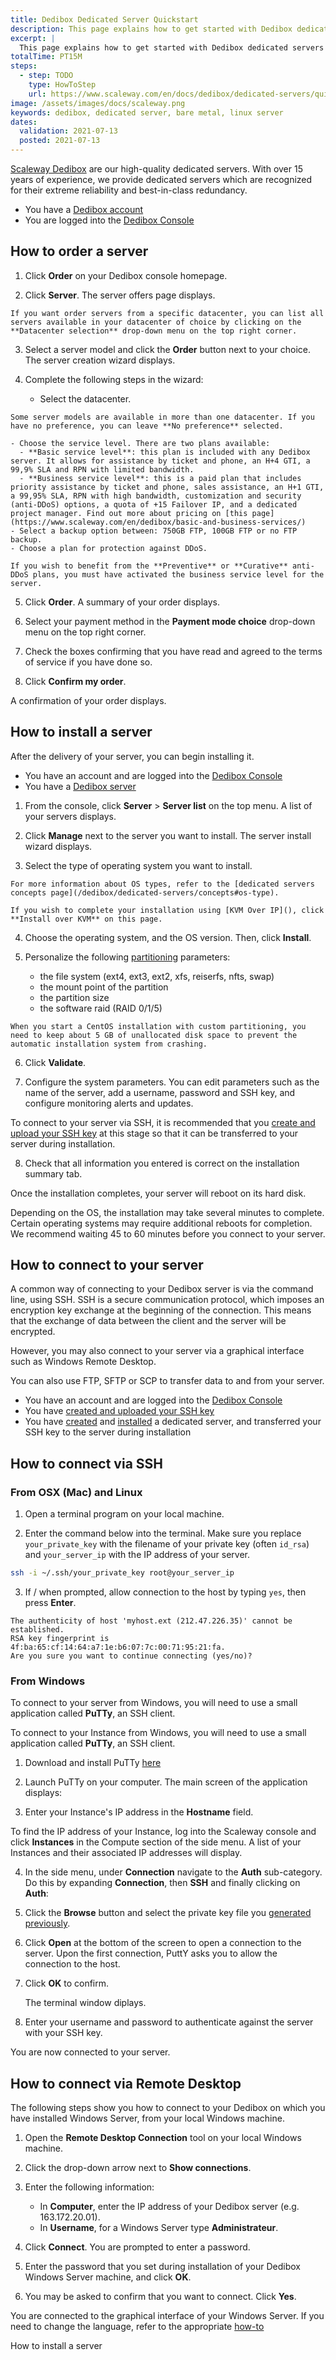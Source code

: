 ```yaml
---
title: Dedibox Dedicated Server Quickstart
description: This page explains how to get started with Dedibox dedicated servers
excerpt: |
  This page explains how to get started with Dedibox dedicated servers
totalTime: PT15M
steps:
  - step: TODO
    type: HowToStep
    url: https://www.scaleway.com/en/docs/dedibox/dedicated-servers/quickstart
image: /assets/images/docs/scaleway.png
keywords: dedibox, dedicated server, bare metal, linux server
dates:
  validation: 2021-07-13
  posted: 2021-07-13
---
```

[Scaleway Dedibox](https://www.scaleway.com/en/dedibox/) are our high-quality dedicated servers. With over 15 years of experience, we provide dedicated servers which are recognized for their extreme reliability and best-in-class redundancy.

<Message type="requirement">

  - You have a [Dedibox account](/dedibox-console/my-account/how-to/create-a-dedibox-account)
  - You are logged into the [Dedibox Console](https://console.online.net/)

</Message>

## How to order a server

1. Click **Order** on your Dedibox console homepage.

2. Click **Server**. The server offers page displays.

  <Message type="note">

    If you want order servers from a specific datacenter, you can list all servers available in your datacenter of choice by clicking on the **Datacenter selection** drop-down menu on the top right corner.

  </Message>

3. Select a server model and click the **Order** button next to your choice. The server creation wizard displays.

4. Complete the following steps in the wizard:
    - Select the datacenter.

  <Message type="note">

    Some server models are available in more than one datacenter. If you have no preference, you can leave **No preference** selected.

  </Message>

    - Choose the service level. There are two plans available: 
      - **Basic service level**: this plan is included with any Dedibox server. It allows for assistance by ticket and phone, an H+4 GTI, a 99,9% SLA and RPN with limited bandwidth. 
      - **Business service level**: this is a paid plan that includes priority assistance by ticket and phone, sales assistance, an H+1 GTI, a 99,95% SLA, RPN with high bandwidth, customization and security (anti-DDoS) options, a quota of +15 Failover IP, and a dedicated project manager. Find out more about pricing on [this page](https://www.scaleway.com/en/dedibox/basic-and-business-services/)
    - Select a backup option between: 750GB FTP, 100GB FTP or no FTP backup.
    - Choose a plan for protection against DDoS. 

  <Message type="note">

    If you wish to benefit from the **Preventive** or **Curative** anti-DDoS plans, you must have activated the business service level for the server. 

  </Message>  

5. Click **Order**. A summary of your order displays.

6. Select your payment method in the **Payment mode choice** drop-down menu on the top right corner. 

7. Check the boxes confirming that you have read and agreed to the terms of service if you have done so.

8. Click **Confirm my order**.

A confirmation of your order displays. 

## How to install a server

After the delivery of your server, you can begin installing it.

<Message type="requirement">

  - You have an account and are logged into the [Dedibox Console](https://console.online.net)
  - You have a [Dedibox server](/dedibox/dedicated-servers/how-to/order-a-server)

</Message>

1. From the console, click **Server** > **Server list** on the top menu. A list of your servers displays.

2. Click **Manage** next to the server you want to install. The server install wizard displays.

3. Select the type of operating system you want to install. 
  
  <Message type="tip">

    For more information about OS types, refer to the [dedicated servers concepts page](/dedibox/dedicated-servers/concepts#os-type).

  </Message>

  <Message type="note">

    If you wish to complete your installation using [KVM Over IP](), click **Install over KVM** on this page.

  </Message>

4. Choose the operating system, and the OS version. Then, click **Install**. 

5. Personalize the following [partitioning](/dedibox/dedicated-servers/concepts#partioning) parameters:

    - the file system (ext4, ext3, ext2, xfs, reiserfs, nfts, swap)
    - the mount point of the partition
    - the partition size
    - the software raid (RAID 0/1/5)

  <Message type="note">

    When you start a CentOS installation with custom partitioning, you need to keep about 5 GB of unallocated disk space to prevent the automatic installation system from crashing.

  </Message>

6. Click **Validate**.

7. Configure the system parameters. You can edit parameters such as the name of the server, add a username, password and SSH key, and configure monitoring alerts and updates.

  <Message type="note">

   To connect to your server via SSH, it is recommended that you [create and upload your SSH key](/dedibox-console/my-account/how-to/upload-an-ssh-key) at this stage so that it can be transferred to your server during installation.
   
  </Message>

8. Check that all information you entered is correct on the installation summary tab.

Once the installation completes, your server will reboot on its hard disk.

<Message type="note">

  Depending on the OS, the installation may take several minutes to complete. Certain operating systems may require additional reboots for completion. We recommend waiting 45 to 60 minutes before you connect to your server.

</Message>

## How to connect to your server

A common way of connecting to your Dedibox server is via the command line, using SSH. SSH is a secure communication protocol, which imposes an encryption key exchange at the beginning of the connection. This means that the exchange of data between the client and the server will be encrypted.

However, you may also connect to your server via a graphical interface such as Windows Remote Desktop.

You can also use FTP, SFTP or SCP to transfer data to and from your server.

<Message type="requirement">

  - You have an account and are logged into the [Dedibox Console](https://console.online.net)
  - You have [created and uploaded your SSH key](/dedibox-console/my-account/how-to/upload-an-ssh-key)
  - You have [created](/dedibox/dedicated-servers/how-to/order-a-server) and [installed](/dedibox/dedicated-servers/how-to/install-a-server) a dedicated server, and transferred your SSH key to the server during installation

</Message>

## How to connect via SSH 

### From OSX (Mac) and Linux

1. Open a terminal program on your local machine.

2. Enter the command below into the terminal. Make sure you replace `your_private_key` with the filename of your private key (often `id_rsa`) and `your_server_ip` with the IP address of your server.

  ```bash
  ssh -i ~/.ssh/your_private_key root@your_server_ip
  ```

3. If / when prompted, allow connection to the host by typing `yes`, then press **Enter**.
  ```
  The authenticity of host 'myhost.ext (212.47.226.35)' cannot be established.
  RSA key fingerprint is 4f:ba:65:cf:14:64:a7:1e:b6:07:7c:00:71:95:21:fa.
  Are you sure you want to continue connecting (yes/no)?
  ```

### From Windows

To connect to your server from Windows, you will need to use a small application called **PuTTy**, an SSH client.

To connect to your Instance from Windows, you will need to use a small application called **PuTTy**, an SSH client.

1. Download and install PuTTy [here](https://www.chiark.greenend.org.uk/~sgtatham/putty/latest.html)

2. Launch PuTTy on your computer. The main screen of the application displays:

   <Lightbox src="scaleway-putty-main.png" alt="" />

3. Enter your Instance's IP address in the **Hostname** field.

   <Message type="tip">

  To find the IP address of your Instance, log into the Scaleway console and
  click **Instances** in the Compute section of the side menu. A list of your
  Instances and their associated IP addresses will display.

   </Message>

4. In the side menu, under **Connection** navigate to the **Auth** sub-category. Do this by expanding **Connection**, then **SSH** and finally clicking on **Auth**:

   <Lightbox src="scaleway-putty-ssh.png" alt="" />

5. Click the **Browse** button and select the private key file you [generated previously](/dedibox-console/my-account/how-to/upload-an-ssh-key).

6. Click **Open** at the bottom of the screen to open a connection to the server. Upon the first connection, PuttY asks you to allow the connection to the host.

7. Click **OK** to confirm.

   <Lightbox src="scaleway-putty-security.png" alt="" />

   The terminal window diplays.

8. Enter your username and password to authenticate against the server with your SSH key.

You are now connected to your server.

## How to connect via Remote Desktop

The following steps show you how to connect to your Dedibox on which you have installed Windows Server, from your local Windows machine.

1. Open the **Remote Desktop Connection** tool on your local Windows machine.

2. Click the drop-down arrow next to **Show connections**.

3. Enter the following information:
    - In **Computer**, enter the IP address of your Dedibox server (e.g. 163.172.20.01).
    - In **Username**, for a Windows Server type **Administrateur**.

4. Click **Connect**. You are prompted to enter a password.

5. Enter the password that you set during installation of your Dedibox Windows Server machine, and click **OK**.

6. You may be asked to confirm that you want to connect. Click **Yes**.

You are connected to the graphical interface of your Windows Server. If you need to change the language, refer to the appropriate [how-to](/dedibox/dedicated-servers/how-to/change-win-server-language)



  
<Navigation title="See Also">
  <NextButton to="/dedibox/dedicated-servers/how-to/install-a-server/">How to install a server</NextButton>
</Navigation>
